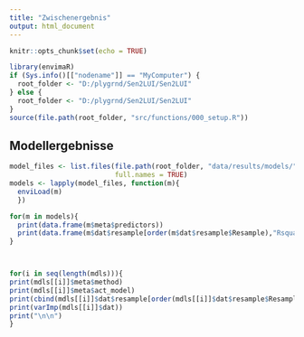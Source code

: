 ```yaml
---
title: "Zwischenergebnis"
output: html_document
---
```


```r
knitr::opts_chunk$set(echo = TRUE)

library(envimaR)
if (Sys.info()[["nodename"]] == "MyComputer") {
  root_folder <- "D:/plygrnd/Sen2LUI/Sen2LUI"
} else {
  root_folder <- "D:/plygrnd/Sen2LUI/Sen2LUI"
}
source(file.path(root_folder, "src/functions/000_setup.R"))
```


## Modellergebnisse


```r
model_files <- list.files(file.path(root_folder, "data/results/models/"), pattern = glob2rx("model_202104*.rds"),
                          full.names = TRUE)
models <- lapply(model_files, function(m){
  enviLoad(m)
  })

for(m in models){
  print(data.frame(m$meta$predictors))
  print(data.frame(m$dat$resample[order(m$dat$resample$Resample),"Rsquared"], m$meta$spacefolds))
}



for(i in seq(length(mdls))){
print(mdls[[i]]$meta$method)
print(mdls[[i]]$meta$act_model)
print(cbind(mdls[[i]]$dat$resample[order(mdls[[i]]$dat$resample$Resample),], mdls[[i]]$meta$spacefolds))
print(varImp(mdls[[i]]$dat))
print("\n\n")
}


```

